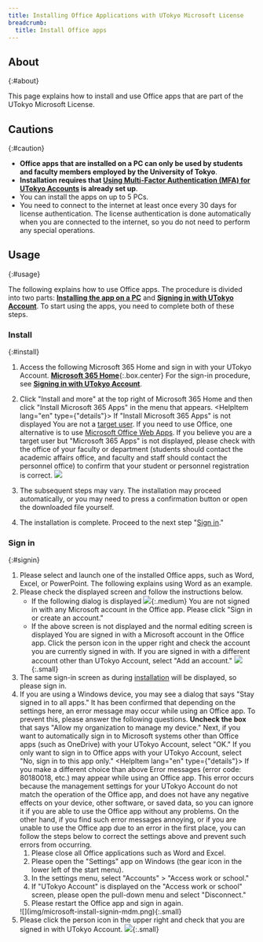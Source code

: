 ```yaml
---
title: Installing Office Applications with UTokyo Microsoft License
breadcrumb:
  title: Install Office apps
---
```



## About
{:#about}

This page explains how to install and use Office apps that are part of the UTokyo Microsoft License.

## Cautions
{:#caution}

- **Office apps that are installed on a PC can only be used by students and faculty members employed by the University of Tokyo**.
- **Installation requires that [Using Multi-Factor Authentication (MFA) for UTokyo Accounts](https://utelecon.adm.u-tokyo.ac.jp/en/utokyo_account/mfa/) is already set up**.
- You can install the apps on up to 5 PCs.
- You need to connect to the internet at least once every 30 days for license authentication. The license authentication is done automatically when you are connected to the internet, so you do not need to perform any special operations.

## Usage
{:#usage}

The following explains how to use Office apps. The procedure is divided into two parts: **[Installing the app on a PC](#install)** and **[Signing in with UTokyo Account](#signin)**. To start using the apps, you need to complete both of these steps.

### Install
{:#install}

1. Access the following Microsoft 365 Home and sign in with your UTokyo Account.
  **[Microsoft 365 Home](https://portal.office.com/?auth=2)**{:.box.center}
  For the sign-in procedure, see **[Signing in with UTokyo Account](#signin)**.
1. Click "Install and more" at the top right of Microsoft 365 Home and then click "Install Microsoft 365 Apps" in the menu that appears.
    <HelpItem lang="en" type={"details"}>
    <Fragment slot="problem">If "Install Microsoft 365 Apps" is not displayed</Fragment>
    <Fragment slot="solution">You are not a [target user](#caution). If you need to use Office, one alternative is to use [Microsoft Office Web Apps](./#office_web).
    If you believe you are a target user but "Microsoft 365 Apps" is not displayed, please check with the office of your faculty or department (students should contact the academic affairs office, and faculty and staff should contact the personnel office) to confirm that your student or personnel registration is correct.</Fragment>
    </HelpItem>
    ![](img/microsoft-install-install-download.png)

1. The subsequent steps may vary. The installation may proceed automatically, or you may need to press a confirmation button or open the downloaded file yourself.
1. The installation is complete. Proceed to the next step "[Sign in](#signin)."

### Sign in
{:#signin}

1. Please select and launch one of the installed Office apps, such as Word, Excel, or PowerPoint. The following explains using Word as an example.
1. Please check the displayed screen and follow the instructions below.
    - If the following dialog is displayed
      ![](img/microsoft-install-signin-new.png){:.medium}
      You are not signed in with any Microsoft account in the Office app. Please click "Sign in or create an account."
    - If the above screen is not displayed and the normal editing screen is displayed
      You are signed in with a Microsoft account in the Office app. Click the person icon in the upper right and check the account you are currently signed in with. If you are signed in with a different account other than UTokyo Account, select "Add an account."
      ![](img/microsoft-install-signin-switch.png){:.small}
1. The same sign-in screen as during [installation](#install) will be displayed, so please sign in.
1. If you are using a Windows device, you may see a dialog that says "Stay signed in to all apps." It has been confirmed that depending on the settings here, an error message may occur while using an Office app. To prevent this, please answer the following questions.
    **Uncheck the box** that says "Allow my organization to manage my device." Next, if you want to automatically sign in to Microsoft systems other than Office apps (such as OneDrive) with your UTokyo Account, select "OK." If you only want to sign in to Office apps with your UTokyo Account, select "No, sign in to this app only."
    <HelpItem lang="en" type={"details"}>
    <Fragment slot="problem">If you make a different choice than above</Fragment>
    <Fragment slot="solution">Error messages (error code: 80180018, etc.) may appear while using an Office app. This error occurs because the management settings for your UTokyo Account do not match the operation of the Office app, and does not have any negative effects on your device, other software, or saved data, so you can ignore it if you are able to use the Office app without any problems. On the other hand, if you find such error messages annoying, or if you are unable to use the Office app due to an error in the first place, you can follow the steps below to correct the settings above and prevent such errors from occurring.</Fragment>
    1. Please close all Office applications such as Word and Excel.
    1. Please open the "Settings" app on Windows (the gear icon in the lower left of the start menu).
    1. In the settings menu, select "Accounts" > "Access work or school."
    1. If "UTokyo Account" is displayed on the "Access work or school" screen, please open the pull-down menu and select "Disconnect."
    1. Please restart the Office app and sign in again.
    </HelpItem>
    ![](img/microsoft-install-signin-mdm.png){:.small}
1. Please click the person icon in the upper right and check that you are signed in with UTokyo Account.
    ![](img/microsoft-install-signin-confirm.png){:.small}
